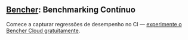
## [Bencher](/pricing): Benchmarking Contínuo
<div class="content has-text-centered">
    <a href="/pricing">
        <DocsWordmark />
    </a>
</div>

<BencherIntro />

Comece a capturar regressões de desempenho no CI — [experimente o Bencher Cloud gratuitamente](/pricing).
